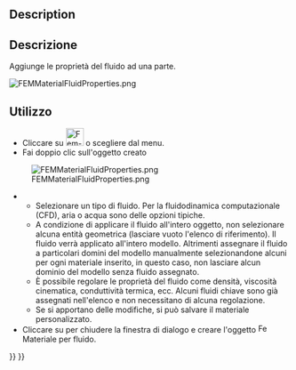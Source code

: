 <languages/>

{{Docnav/it|[[FEM_MaterialSolid/it|Materiale per solido]]|[[FEM_MaterialMechanicalNonlinear/it|Materiale non lineare]]|[[FEM_Workbench/it|FEM]]|IconL=FEM_MaterialSolid.png|IconC=Workbench_FEM.svg|IconR=FEM_MaterialMechanicalNonlinear.png}}

<div class="mw-translate-fuzzy">
{{GuiCommand/it|Name=FEM_MaterialFluid|Name/it=FEM Materiale per fluido|MenuLocation= Modello → Materiali → Materiale per fluido||Workbenches=[[FEM_Workbench/it|FEM]]|Shortcut=|SeeAlso=[[FEM_tutorial/it|FEM tutorial]]}}
</div>

==Description==

<div class="mw-translate-fuzzy">
==Descrizione==
Aggiunge le proprietà del fluido ad una parte.
</div>

[[File:FEMMaterialFluidProperties.png]]
{{Caption|The FEM material task panel}}

<span id="Usage"></span>
==Utilizzo==

<div class="mw-translate-fuzzy">
* Cliccare su [[File:Fem-material-fluid.svg|32px]] o scegliere {{MenuCommand|Modello → Materiali → {{Button|[[Image:Fem-material-fluid.svg|16px]] Materiale per fluido}}}} dal menu.
* Fai doppio clic sull'oggetto {{Button|[[Image:Fem-material-fluid.svg|16px]] Materiale per fluido}} creato
[[File:FEMMaterialFluidProperties.png]]
** Selezionare un tipo di fluido. Per la fluidodinamica computazionale (CFD), aria o acqua sono delle opzioni tipiche.
** A condizione di applicare il fluido all'intero oggetto, non selezionare alcuna entità geometrica (lasciare vuoto l'elenco di riferimento). Il fluido verrà applicato all'intero modello. Altrimenti assegnare il fluido a particolari domini del modello manualmente selezionandone alcuni per ogni materiale inserito, in questo caso, non lasciare alcun dominio del modello senza fluido assegnato.
** È possibile regolare le proprietà del fluido come densità, viscosità cinematica, conduttività termica, ecc. Alcuni fluidi chiave sono già assegnati nell'elenco e non necessitano di alcuna regolazione.
** Se si apportano delle modifiche, si può salvare il materiale personalizzato.
* Cliccare su {{Button|Chiudi}} per chiudere la finestra di dialogo e creare l'oggetto [[Image:Fem-material-fluid.svg|16px]] Materiale per fluido.
</div>


{{Docnav/it|[[FEM_MaterialSolid/it|Materiale per solidi]]|[[FEM_MaterialMechanicalNonlinear/it|Materiale non lineare]]|[[FEM_Workbench/it|FEM]]|IconL=FEM_MaterialSolid.png|IconC=Workbench_FEM.svg|IconR=FEM_MaterialMechanicalNonlinear.png}}

{{FEM Tools navi{{#translation:}}}}
{{Userdocnavi{{#translation:}}}}
{{clear}}